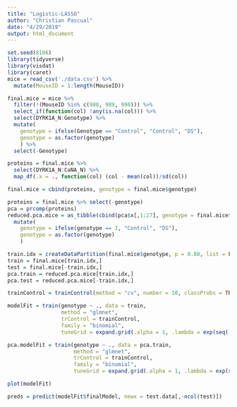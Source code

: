 ```yaml
---
title: "Logistic-LASSO"
author: "Christian Pascual"
date: "4/29/2019"
output: html_document
---
```


```r
set.seed(8106)
library(tidyverse)
library(visdat)
library(caret)
mice = read_csv('./data.csv') %>% 
  mutate(MouseID = 1:length(MouseID))

final.mice = mice %>% 
  filter(!(MouseID %in% c(988, 989, 990))) %>% 
  select_if(function(col) !any(is.na(col))) %>% 
  select(DYRK1A_N:Genotype) %>% 
  mutate(
    genotype = ifelse(Genotype == "Control", "Control", "DS"),
    genotype = as.factor(genotype)
    ) %>% 
  select(-Genotype)

proteins = final.mice %>% 
  select(DYRK1A_N:CaNA_N) %>% 
  map_df(.x = ., function(col) (col - mean(col))/sd(col))

final.mice = cbind(proteins, genotype = final.mice$genotype)

proteins = final.mice %>% select(-genotype)
pca = prcomp(proteins)
reduced.pca.mice = as_tibble(cbind(pca$x[,1:27], genotype = final.mice$genotype)) %>% 
  mutate(
    genotype = ifelse(genotype == 1, "Control", "DS"),
    genotype = as.factor(genotype)
    )

train.idx = createDataPartition(final.mice$genotype, p = 0.80, list = FALSE, times = 1)
train = final.mice[train.idx,]
test = final.mice[-train.idx,]
pca.train = reduced.pca.mice[train.idx,]
pca.test = reduced.pca.mice[-train.idx,]
```

```r
trainControl = trainControl(method = "cv", number = 10, classProbs = TRUE)

modelFit = train(genotype ~ ., data = train, 
                 method = "glmnet", 
                 trControl = trainControl,
                 family = "binomial",
                 tuneGrid = expand.grid(.alpha = 1, .lambda = exp(seq(-8, -2, length.out = 100))))

pca.modelFit = train(genotype ~ ., data = pca.train, 
                     method = "glmnet", 
                     trControl = trainControl,
                     family = "binomial",
                     tuneGrid = expand.grid(.alpha = 1, .lambda = exp(seq(-8, -2, length.out = 100))))
```

```r
plot(modelFit)
```


```r
preds = predict(modelFit$finalModel, newx = test.data[,-ncol(test)])
```


